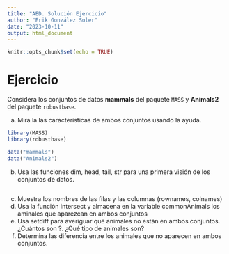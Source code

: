 ```yaml
---
title: "AED. Solución Ejercicio"
author: "Erik González Soler"
date: "2023-10-11"
output: html_document
---
```


```r
knitr::opts_chunk$set(echo = TRUE)
```

# Ejercicio
Considera los conjuntos de datos **mammals** del paquete `MASS` y **Animals2** del paquete `robustbase`.

  a. Mira la las características de ambos conjuntos usando la ayuda.
  
```r
library(MASS)
library(robustbase)

data("mammals")
data("Animals2")
```
  
  
  b. Usa las funciones dim, head, tail, str para una primera visión de los conjuntos de datos.
  
```r

```
  
  
  c. Muestra los nombres de las filas y las columnas (rownames, colnames)
  d. Usa la función intersect y almacena en la variable commonAnimals los aminales que aparezcan en ambos            conjuntos
  e. Usa setdiff para averiguar qué animales no están en ambos conjuntos. ¿Cuántos son ?. ¿Qué tipo de animales       son?
  f. Determina las diferencia entre los animales que no aparecen en ambos conjuntos.
